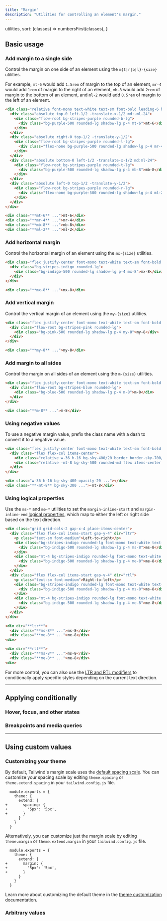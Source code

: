 ```yaml
---
title: "Margin"
description: "Utilities for controlling an element's margin."
---
```



  utilities,
  sort: (classes) => numbersFirst(classes),
}

## Basic usage

### Add margin to a single side

Control the margin on one side of an element using the `m{t|r|b|l}-{size}` utilities.

For example, `mt-6` would add `1.5rem` of margin to the top of an element, `mr-4` would add `1rem` of margin to the right of an element, `mb-8` would add `2rem` of margin to the bottom of an element, and `ml-2` would add `0.5rem` of margin to the left of an element.

```html {{ mode: 'example', p: 'none' }}
<div class="relative font-mono text-white text-sm font-bold leading-6 h-56">
  <div class="absolute top-0 left-1/2 -translate-x-1/2 md:-ml-24">
    <div class="flow-root bg-stripes-purple rounded-b-lg">
      <div class="bg-purple-500 rounded-lg shadow-lg p-4 mt-6">mt-6</div>
    </div>
  </div>
  <div class="absolute right-0 top-1/2 -translate-y-1/2">
    <div class="flow-root bg-stripes-purple rounded-l-lg">
      <div class="flex-none bg-purple-500 rounded-lg shadow-lg p-4 mr-4">mr-4</div>
    </div>
  </div>
  <div class="absolute bottom-0 left-1/2 -translate-x-1/2 md:ml-24">
    <div class="flow-root bg-stripes-purple rounded-t-lg">
      <div class="bg-purple-500 rounded-lg shadow-lg p-4 mb-8">mb-8</div>
    </div>
  </div>
  <div class="absolute left-0 top-1/2 -translate-y-1/2">
    <div class="flow-root bg-stripes-purple rounded-r-lg">
      <div class="flex-none bg-purple-500 rounded-lg shadow-lg p-4 ml-2">ml-2</div>
    </div>
  </div>
</div>
```

```html
<div class="**mt-6** ...">mt-6</div>
<div class="**mr-4** ...">mr-4</div>
<div class="**mb-8** ...">mb-8</div>
<div class="**ml-2** ...">ml-2</div>
```

### Add horizontal margin

Control the horizontal margin of an element using the `mx-{size}` utilities.

```html {{ mode: 'example' }}
<div class="flex justify-center font-mono text-white text-sm font-bold leading-6">
  <div class="bg-stripes-indigo rounded-lg">
    <div class="bg-indigo-500 rounded-lg shadow-lg p-4 mx-8">mx-8</div>
  </div>
</div>
```

```html
<div class="**mx-8** ...">mx-8</div>
```

### Add vertical margin

Control the vertical margin of an element using the `my-{size}` utilities.

```html {{ mode: 'example' }}
<div class="flex justify-center font-mono text-white text-sm font-bold leading-6">
  <div class="flow-root bg-stripes-pink rounded-lg">
    <div class="bg-pink-500 rounded-lg shadow-lg p-4 my-8">my-8</div>
  </div>
</div>
```

```html
<div class="**my-8** ...">my-8</div>
```

### Add margin to all sides

Control the margin on all sides of an element using the `m-{size}` utilities.

```html {{ mode: 'example' }}
<div class="flex justify-center font-mono text-white text-sm font-bold leading-6">
  <div class="flow-root bg-stripes-blue rounded-lg">
    <div class="bg-blue-500 rounded-lg shadow-lg p-4 m-8">m-8</div>
  </div>
</div>
```

```html
<div class="**m-8** ...">m-8</div>
```

### Using negative values

To use a negative margin value, prefix the class name with a dash to convert it to a negative value.

```html {{ mode: 'example' }}
<div class="flex justify-center font-mono text-white text-sm font-bold leading-6">
  <div class="flex flex-col items-center">
    <div class="relative w-36 h-16 bg-sky-400/20 border border-sky-700/10 rounded-md overflow-hidden"></div>
    <div class="relative -mt-8 bg-sky-500 rounded-md flex items-center justify-center p-4 shadow-lg">-mt-8</div>
  </div>
</div>
```

```html
<div class="w-36 h-16 bg-sky-400 opacity-20 ..."></div>
<div class="**-mt-8** bg-sky-300 ...">-mt-8</div>
```

### Using logical properties

Use the `ms-*` and `me-*` utilities to set the `margin-inline-start` and `margin-inline-end` [logical properties](https://developer.mozilla.org/en-US/docs/Web/CSS/CSS_Logical_Properties/Basic_concepts), which map to either the left or right side based on the text direction.

```html {{ mode: 'example' }}
<div class="grid grid-cols-2 gap-x-4 place-items-center">
  <div class="flex flex-col items-start gap-y-4" dir="ltr">
    <p class="text-sm font-medium">Left-to-right</p>
    <div class="bg-stripes-indigo rounded-lg font-mono text-white text-sm font-bold leading-6">
      <div class="bg-indigo-500 rounded-lg shadow-lg p-4 ms-8">ms-8</div>
    </div>
    <div class="mt-4 bg-stripes-indigo rounded-lg font-mono text-white text-sm font-bold leading-6">
      <div class="bg-indigo-500 rounded-lg shadow-lg p-4 me-8">me-8</div>
    </div>
  </div>
  <div class="flex flex-col items-start gap-y-4" dir="rtl">
    <p class="text-sm font-medium">Right-to-left</p>
    <div class="bg-stripes-indigo rounded-lg font-mono text-white text-sm font-bold leading-6">
      <div class="bg-indigo-500 rounded-lg shadow-lg p-4 ms-8">ms-8</div>
    </div>
    <div class="mt-4 bg-stripes-indigo rounded-lg font-mono text-white text-sm font-bold leading-6">
      <div class="bg-indigo-500 rounded-lg shadow-lg p-4 me-8">me-8</div>
    </div>
  </div>
</div>
```

```html
<div dir="**ltr**">
  <div class="**ms-8** ...">ms-8</div>
  <div class="**me-8** ...">me-8</div>
<div>

<div dir="**rtl**">
  <div class="**ms-8** ...">ms-8</div>
  <div class="**me-8** ...">me-8</div>
<div>
```

For more control, you can also use the [LTR and RTL modifiers](/docs/hover-focus-and-other-states#rtl-support) to conditionally apply specific styles depending on the current text direction.

---

## <Heading ignore>Applying conditionally</Heading>

### <Heading ignore>Hover, focus, and other states</Heading>

<HoverFocusAndOtherStates defaultClass="mt-4" featuredClass="mt-8" />

### <Heading ignore>Breakpoints and media queries</Heading>

<BreakpointsAndMediaQueries defaultClass="mt-4" featuredClass="mt-8" />

---

## Using custom values

### Customizing your theme

By default, Tailwind's margin scale uses the [default spacing scale](/docs/customizing-spacing). You can customize your spacing scale by editing `theme.spacing` or `theme.extend.spacing` in your `tailwind.config.js` file.

```diff-js {{ filename: 'tailwind.config.js' }}
  module.exports = {
    theme: {
      extend: {
+       spacing: {
+         '5px': '5px',
+       }
      }
    }
  }
```

Alternatively, you can customize just the margin scale by editing `theme.margin` or `theme.extend.margin` in your `tailwind.config.js` file.

```diff-js {{ filename: 'tailwind.config.js' }}
  module.exports = {
    theme: {
      extend: {
+       margin: {
+         '5px': '5px',
+       }
      }
    }
  }
```

Learn more about customizing the default theme in the [theme customization](/docs/theme#customizing-the-default-theme) documentation.

### Arbitrary values

<ArbitraryValues property="margin" featuredClass="m-[5px]" />
